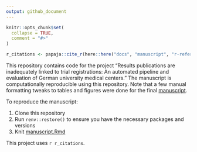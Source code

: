 ```yaml
---
output: github_document
---
```


<!-- README.md is generated from README.Rmd. Please edit that file -->

```r
knitr::opts_chunk$set(
  collapse = TRUE,
  comment = "#>"
)

r_citations <- papaja::cite_r(here::here("docs", "manuscript", "r-references.bib"))
```

This repository contains code for the project "Results publications are inadequately linked to trial registrations: An automated pipeline and evaluation of German university medical centers." The manuscript is computationally reproducible using this repository. Note that a few manual formatting tweaks to tables and figures were done for the final [manuscript](https://doi.org/10.1101/2021.08.23.21262478).

To reproduce the manuscript:

1.  Clone this repository
2.  Run `renv::restore()` to ensure you have the necessary packages and versions
3.  Knit [manuscript.Rmd](https://github.com/maia-sh/reg-pub-link/blob/master/docs/manuscript/manuscript.Rmd)

This project uses `r r_citations`.
